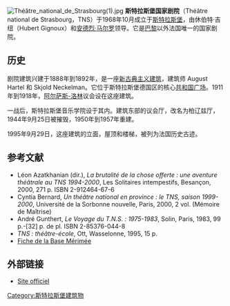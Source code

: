 {{coord|48.5862|7.75527|type:landmark_region:FR|format=dms|display=title}}
[[File:Théâtre_national_de_Strasbourg(1).jpg|thumb]]
'''斯特拉斯堡国家剧院'''（Théâtre national de Strasbourg，TNS）于1968年10月成立于[[斯特拉斯堡|斯特拉斯堡]]，由休伯特·吉纽（Hubert Gignoux）和[[安德烈·马尔罗|安德烈·马尔罗]]领导。它是[[巴黎|巴黎]]以外法国唯一的国家剧院。 

== 历史 ==
剧院建筑兴建于1888年到1892年，是一座[[新古典主义建筑|新古典主义建筑]]，建筑师 August Hartel 和 Skjold Neckelman。它位于斯特拉斯堡德国区的核心[[共和国广场_(斯特拉斯堡)|共和国广场]]。1911年到1918年，[[阿尔萨斯-洛林|阿尔萨斯-洛林]]议会设在这座建筑。 

一战后，斯特拉斯堡音乐学院设于其内。建筑东部的议会厅，改名为柏辽兹厅，1944年9月25日被摧毁，1950年到1957年重建。 

1995年9月29日，这座建筑的立面，屋顶和楼梯，被列为法国历史古迹。 

== 参考文献 ==
* Léon Azatkhanian (dir.), ''La brutalité de la chose offerte : une aventure théâtrale au TNS 1994-2000'', Les Solitaires intempestifs, Besançon, 2000, 271 p. ISBN 2-912464-67-6
* Cyntia Bernard, ''Un théâtre national en province : le TNS, saison 1999-2000'', Université de la Sorbonne nouvelle, Paris, 2000, 2 vol. (Mémoire de Maîtrise)
* André Gunthert, ''Le Voyage du T.N.S. : 1975-1983'', Solin, Paris, 1983, 99 p.-[32] p. de pl. ISBN 2-85376-044-8 
* ''TNS : théâtre-école'',  Ott, Wasselonne, 1995, 15 p.
* [http://www.culture.gouv.fr/public/mistral/merimee_fr?ACTION=RETROUVER&FIELD_4=AUTR&VALUE_4=NECKELMANN%20SKJOLD&NUMBER=1&GRP=0&REQ=%28%28NECKELMANN%20SKJOLD%29%20%3aAUTR%20%29  Fiche de la Base Mérimée] {{Wayback|url=http://www.culture.gouv.fr/public/mistral/merimee_fr?ACTION=RETROUVER&FIELD_4=AUTR&VALUE_4=NECKELMANN%20SKJOLD&NUMBER=1&GRP=0&REQ=%28%28NECKELMANN%20SKJOLD%29%20%3aAUTR%20%29 |date=20130905104612 }}

== 外部链接 ==
{{commons|:category:Théâtre national de Strasbourg}}
* [http://www.tns.fr Site officiel] {{Wayback|url=http://www.tns.fr/ |date=19991116221059 }}

[[Category:斯特拉斯堡建筑物|Category:斯特拉斯堡建筑物]]